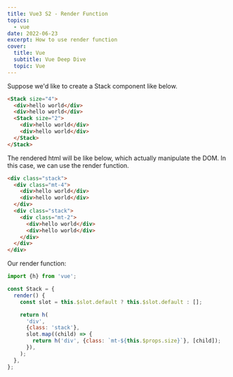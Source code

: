 ```yaml
---
title: Vue3 S2 - Render Function
topics:
  - vue
date: 2022-06-23
excerpt: How to use render function
cover:
  title: Vue
  subtitle: Vue Deep Dive
  topic: Vue
---
```


Suppose we'd like to create a Stack component like below.

```html
<Stack size="4">
  <div>hello world</div>
  <div>hello world</div>
  <Stack size="2">
    <div>hello world</div>
    <div>hello world</div>
  </Stack>
</Stack>
```

The rendered html will be like below, which actually manipulate the DOM. In this case, we can use the render function.

```html
<div class="stack">
  <div class="mt-4">
    <div>hello world</div>
    <div>hello world</div>
  </div>
  <div class="stack">
    <div class="mt-2">
      <div>hello world</div>
      <div>hello world</div>
    </div>
  </div>
</div>
```

Our render function:

```js
import {h} from 'vue';

const Stack = {
  render() {
    const slot = this.$slot.default ? this.$slot.default : [];

    return h(
      'div',
      {class: 'stack'},
      slot.map((child) => {
        return h('div', {class: `mt-${this.$props.size}`}, [child]);
      }),
    );
  },
};
```
